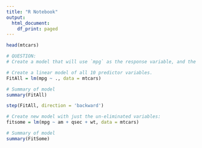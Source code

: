 ```yaml
---
title: "R Notebook"
output:
  html_document:
    df_print: paged
---
```


```r
head(mtcars)
```

```r
# QUESTION:
# Create a model that will use `mpg` as the response variable, and the other 10 columns of data as potential predictor variables. It is assumed that all 10 predictors don't really belong in the model.
```

```r
# Create a linear model of all 10 predictor variables.
FitAll = lm(mpg ~ ., data = mtcars)
```

```r
# Summary of model
summary(FitAll)
```

```r
step(FitAll, direction = 'backward')
```

```r
# Create new model with just the un-eliminated variables:
fitsome = lm(mpg ~ am + qsec + wt, data = mtcars)

# Summary of model
summary(FitSome)
```
